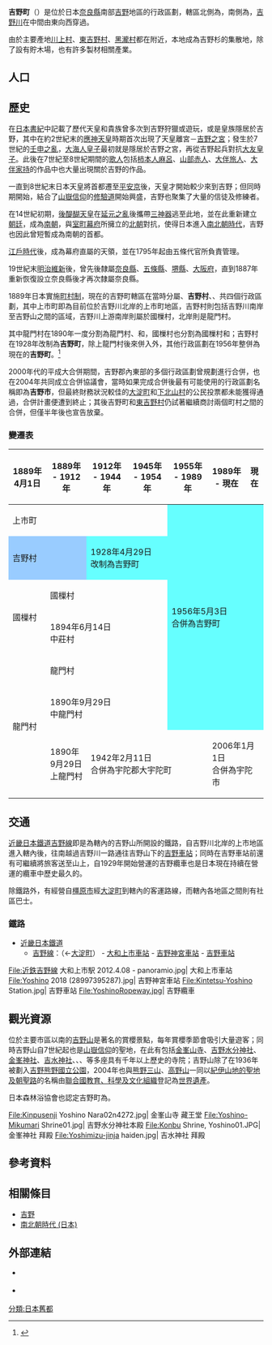 {{日本町村
| 自治體名   = 吉野
| 町村       = 町
| 圖像       = [[File:Cherry_blossoms_at_Yoshinoyama_01.jpg|240px]]
| 圖像說明   = [[吉野山|吉野山]]
| 町村章     = [[File:Yoshino_Nara_chapter.JPG|100px]]
| 日文原名   = 吉野町
| 平假名     = よしのちょう
| 羅馬字拼音 = Yoshino-chō
| 都道府縣   = 奈良縣
| 支廳       =
| 郡         = 吉野郡
| 編號       = 29441-1
| 面積       = 95.65
| 邊界未定   =
| 人口       = 6,931<ref>{{Cite web| url=http://www.town.yoshino.nara.jp/about/jinko/| title=人口・世帯数| publisher=吉野町公所| language=ja| accessdate=2019-10-26| archive-date=2018-11-27| archive-url=https://web.archive.org/web/20181127025509/http://www.town.yoshino.nara.jp/about/jinko/| dead-url=no}}</ref>
| 統計時間   = 2019年9月30日
| 自治體     = [[櫻井市|櫻井市]]、[[宇陀市|宇陀市]]、[[東吉野村|東吉野村]]、[[川上村_(奈良縣)|川上村]]、[[黑瀧村|黑瀧村]]、[[下市町|下市町]]、-{[[大淀町|大淀町]]}-、[[明日香村|明日香村]]
| 樹         =
| 花         =
| 鳥         =
| 其他象徵物 =
| 其他象徵   =
| 首長       = 中井章太
| 卸任日期   = 2024年2月21日
| 議員數     = 10
| 郵遞區號   = 639-3192
| 所在地     = 吉野郡吉野町大字上市80番地1號<br>[[File:Yoshino_Town_Office.jpg|220px]]
| 電話號碼   = 746-32-3081
| 外部連結   = {{url|http://www.town.yoshino.nara.jp/}}
| 地圖       = [[File:Yoshino_in_Nara_Prefecture_Ja.svg|250px]]
| 註記       = 人口：[http://www.town.yoshino.nara.jp/ 吉野町官方網頁]
}}
'''吉野町'''（{{jpn|j=吉野町|hg=よしのちょう|rm=Yoshino chō|f=y}}）是位於日本[[奈良縣|奈良縣]]南部[[吉野|吉野]]地區的行政區劃，轄區北側為{{Tsl|ja|竜門山地|龍門山地}}，南側為{{Tsl|ja|大峰山脈}}，[[紀之川|吉野川]]在中間由東向西穿過。

由於{{Tsl|ja|吉野杉}}主要產地[[川上村_(奈良縣)|川上村]]、[[東吉野村|東吉野村]]、[[黑瀧村|黑瀧村]]都在附近，本地成為吉野杉的集散地，除了設有貯木場，也有許多製材相關產業。

== 人口 ==

{{日本人口統計|location=Yoshino, Nara|code=29441|name=吉野町}}

== 歷史 ==

在[[日本書紀|日本書紀]]中記載了歷代天皇和貴族曾多次到吉野狩獵或遊玩，或是皇族隱居於吉野，其中在約2世紀末的[[應神天皇|應神天皇]]時期首次出現了天皇離宮－[[吉野宮|吉野之宮]]；發生於7世紀的[[壬申之亂|壬申之亂]]，[[天武天皇|大海人皇子]]最初就是隱居於吉野之宮，再從吉野起兵對抗[[大友皇子|大友皇子]]。此後在7世紀至8世紀期間的[[歌人|歌人]]包括[[柿本人麻呂|柿本人麻呂]]、[[山部赤人|山部赤人]]、[[大伴旅人|大伴旅人]]、[[大伴家持|大伴家持]]的作品中也大量出現關於吉野的作品。

一直到8世紀末日本天皇將首都遷至[[平安京|平安京]]後，天皇才開始較少來到吉野；但同時期開始，結合了[[山嶽信仰|山嶽信仰]]的[[修驗道|修驗道]]開始興盛，吉野也聚集了大量的信徒及修練者。

在14世紀初期，[[後醍醐天皇|後醍醐天皇]]在[[延元之亂|延元之亂]]後攜帶[[三神器|三神器]]逃至此地，並在此重新建立[[朝廷|朝廷]]，成為[[南朝_(日本)|南朝]]，與[[室町幕府|室町幕府]]所擁立的[[北朝_(日本)|北朝]]對抗，使得日本進入[[南北朝時代_(日本)|南北朝時代]]，吉野也因此曾短暫成為南朝的首都。

[[江戶時代|江戶時代]]後，成為幕府直屬的天領，並在1795年起由五條代官所負責管理。

19世紀末[[明治維新|明治維新]]後，曾先後隸屬[[奈良縣|奈良縣]]、[[五條縣|五條縣]]、[[堺縣|堺縣]]、[[大阪府|大阪府]]，直到1887年重新恢復設立奈良縣後才再次隸屬奈良縣。

1889年日本實施[[町村制|町村制]]，現在的吉野町轄區在當時分屬{{Tsl|ja|上市町_(奈良県)|上市町_(奈良縣)|上市町}}、'''吉野村'''、{{Tsl|ja|国樔村|國樔村}}、{{Tsl|ja|龍門村 (奈良県)|龍門村 (奈良縣)|龍門村}}共四個行政區劃，其中上市町即為目前位於吉野川北岸的上市町地區，吉野村則包括吉野川南岸至吉野山之間的區域，吉野川上游南岸則屬於國樔村，北岸則是龍門村。

其中龍門村在1890年一度分割為龍門村、{{Tsl|ja|中龍門村}}和{{Tsl|ja|上龍門村}}，國樔村也分割為國樔村和{{Tsl|ja|中荘村 (奈良県)|中莊村 (奈良縣)|中莊村}}；吉野村在1928年改制為'''吉野町'''，除上龍門村後來併入{{Tsl|ja|大宇陀町}}外，其他行政區劃在1956年整併為現在的'''吉野町'''。<ref>{{Cite web| url=http://www.town.yoshino.nara.jp/about/| title=吉野町について| publisher=吉野町公所| language=ja| accessdate=2019-10-26| archive-url=https://web.archive.org/web/20191025122144/http://www.town.yoshino.nara.jp/about/| archive-date=2019-10-25| dead-url=yes}}</ref>

2000年代的平成大合併期間，吉野郡內東部的多個行政區劃曾規劃進行合併，也在2004年共同成立合併協議會，當時如果完成合併後最有可能使用的行政區劃名稱即為'''吉野市'''，但最終財務狀況較佳的[[大淀町|大淀町]]和[[下北山村|下北山村]]的公民投票都未能獲得通過，合併計畫便遭到終止；其後吉野町和[[東吉野村|東吉野村]]仍試著繼續商討兩個町村之間的合併，但僅半年後也宣告放棄。

=== 變遷表 ===

{|class="wikitable" style="font-size:x-small;"
! 1889年4月1日
! 1889年 - 1912年
! 1912年 - 1944年 
! 1945年 - 1954年 
! 1955年 - 1989年 
! 1989年 - 現在
! 現在
|-
| colspan=4 | 上市町
| rowspan=6 colspan=3 style="background-color:#66FFFF;" | 1956年5月3日<br />合併為吉野町
|-
| colspan=2 style="background-color:#99CCFF;" | 吉野村
| colspan=2 style="background-color:#66FFFF;" | 1928年4月29日<br />改制為吉野町
|-
| rowspan=2 | 國樔村
| colspan=3 | 國樔村
|-
| colspan=3 | 1894年6月14日<br />中莊村
|-
| rowspan=3 | 龍門村
| colspan=3 | 龍門村
|-
| colspan=3 | 1890年9月29日<br />中龍門村
|-
| 1890年9月29日<br />上龍門村
| colspan=3 | 1942年2月11日<br />合併為宇陀郡大宇陀町
| colspan=2 | 2006年1月1日<br />合併為宇陀市
|}

== 交通 ==

[[近畿日本鐵道|近畿日本鐵道]][[吉野線|吉野線]]即是為轄內的吉野山所開設的鐵路，自吉野川北岸的上市地區進入轄內後，往南越過吉野川一路通往吉野山下的[[吉野車站_(奈良縣)|吉野車站]]；同時在吉野車站前還有{{Tsl|ja|吉野ロープウェイ|吉野纜車}}可繼續將旅客送至山上，自1929年開始營運的吉野纜車也是日本現在持續在營運的纜車中歷史最久的。

除鐵路外，{{Tsl|ja|奈良交通}}有經營自[[橿原市|橿原市]]經[[大淀町|大淀町]]到轄內的客運路線，而轄內各地區之間則有社區巴士{{Tsl|ja|スマイルバス (吉野町)|微笑巴士 (吉野町)|微笑巴士}}。

=== 鐵路 ===

* [[近畿日本鐵道|近畿日本鐵道]]
** [[吉野線|吉野線]]：（←[[大淀町|大淀町]]） - [[大和上市車站|大和上市車站]] - [[吉野神宮車站|吉野神宮車站]] - [[吉野車站_(奈良縣)|吉野車站]]

<gallery widths=200px heights=200px>
File:近鉄吉野線 大和上市駅 2012.4.08 - panoramio.jpg| 大和上市車站
File:Yoshino 2018 (28997395287).jpg| 吉野神宮車站
File:Kintetsu-Yoshino Station.jpg| 吉野車站
File:YoshinoRopeway.jpg| 吉野纜車
</gallery>

== 觀光資源 ==

位於主要市區以南的[[吉野山|吉野山]]是著名的賞櫻景點，每年賞櫻季節會吸引大量遊客；同時吉野山自7世紀起也是[[山嶽信仰|山嶽信仰]]的聖地，在此有包括[[金峯山寺|金峯山寺]]、[[吉野水分神社|吉野水分神社]]、[[金峯神社_(吉野町)|金峯神社]]、[[吉水神社|吉水神社]]、{{Tsl|ja|如意輪寺}}、{{Tsl|ja|竹林院 (奈良県吉野町)|竹林院 (奈良縣吉野町)|竹林院}}、{{Tsl|ja|桜本坊|櫻本坊}}等多座具有千年以上歷史的寺院；吉野山除了在1936年被劃入[[吉野熊野國立公園|吉野熊野國立公園]]，2004年也與[[熊野三山|熊野三山]]、[[高野山|高野山]]一同以[[紀伊山地的聖地及朝聖路|紀伊山地的聖地及朝聖路]]的名稱由[[聯合國教育、科學及文化組織|聯合國教育、科學及文化組織]]登記為[[世界遺產|世界遺產]]。

日本森林浴協會也認定吉野町為{{Tsl|ja|森林セラピー基地|森林浴基地}}。

<gallery widths=200px heights=200px>
File:Kinpusenji Yoshino Nara02n4272.jpg| 金峯山寺 藏王堂
File:Yoshino-Mikumari Shrine01.jpg| 吉野水分神社本殿
File:Konbu Shrine, Yoshino01.JPG| 金峯神社 拜殿
File:Yoshimizu-jinja haiden.jpg| 吉水神社 拜殿
</gallery>

== 參考資料 ==
{{Reflist}}

== 相關條目 ==
{{Commonscat|Yoshino,_Nara}}

* [[吉野|吉野]]
* [[南北朝時代_(日本)|南北朝時代 (日本)]]

== 外部連結 ==

* {{Ja}} {{Facebook|TownYoshino.Nara|吉野町}}
* {{Ja}} {{Twitter|t_yoshino_nara|奈良縣吉野町}}

{{奈良縣}}
{{Authority control}}

[[分類:日本舊都|分類:日本舊都]]